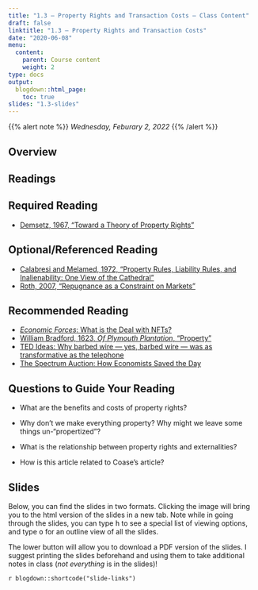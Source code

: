 ```yaml
---
title: "1.3 — Property Rights and Transaction Costs — Class Content"
draft: false
linktitle: "1.3 — Property Rights and Transaction Costs"
date: "2020-06-08"
menu:
  content:
    parent: Course content
    weight: 2
type: docs
output:
  blogdown::html_page:
    toc: true
slides: "1.3-slides"
---
```


{{% alert note %}}
*Wednesday, Feburary 2, 2022*
{{% /alert %}}

## <i class="fas fa-info-circle fa-lg"></i> Overview

## <i class="fas fa-book-reader fa-lg"></i> Readings

## Required Reading
- [<i class="fas fa-file-pdf"></i> Demsetz, 1967, "Toward a Theory of Property Rights"](/readings/Demsetz-1967.pdf)

## Optional/Referenced Reading

- [<i class="fas fa-file-pdf"></i> Calabresi and Melamed, 1972, "Property Rules, Liability Rules, and Inalienability: One View of the Cathedral"](/readings/Calabresi-Melamed-1972.pdf)
- [<i class="fas fa-file-pdf"></i> Roth, 2007, "Repugnance as a Constraint on Markets"](/readings/Roth-2007.pdf)

## Recommended Reading
- [<i class="fas fa-external-link-square-alt"></i> *Economic Forces*: What is the Deal with NFTs?](https://pricetheory.substack.com/p/what-is-the-deal-with-nfts)
- [<i class="fas fa-external-link-square-alt"></i> William Bradford, 1623, *Of Plymouth Plantation*, “Property”](https://press-pubs.uchicago.edu/founders/documents/v1ch16s1.html)
- [<i class="fas fa-external-link-square-alt"></i> TED Ideas: Why barbed wire — yes, barbed wire — was as transformative as the telephone](https://ideas.ted.com/why-barbed-wire-yes-barbed-wire-was-as-transformative-as-the-telephone/)
- [<i class="fas fa-external-link-square-alt"></i> The Spectrum Auction: How Economists Saved the Day](https://priceonomics.com/the-spectrum-auction-how-economists-saved-the-day/)

## Questions to Guide Your Reading

- What are the benefits and costs of property rights?

- Why don't we make everything property? Why might we leave some things un-“propertized”?

- What is the relationship between property rights and externalities?

- How is this article related to Coase’s article? 

## <i class="fas fa-chalkboard-teacher"></i> Slides

Below, you can find the slides in two formats. Clicking the image will bring you to the html version of the slides in a new tab. Note while in going through the slides, you can type <kbd>h</kbd> to see a special list of viewing options, and type <kbd>o</kbd> for an outline view of all the slides.

The lower button will allow you to download a PDF version of the slides. I suggest printing the slides beforehand and using them to take additional notes in class (*not everything* is in the slides)!

`r blogdown::shortcode("slide-links")`